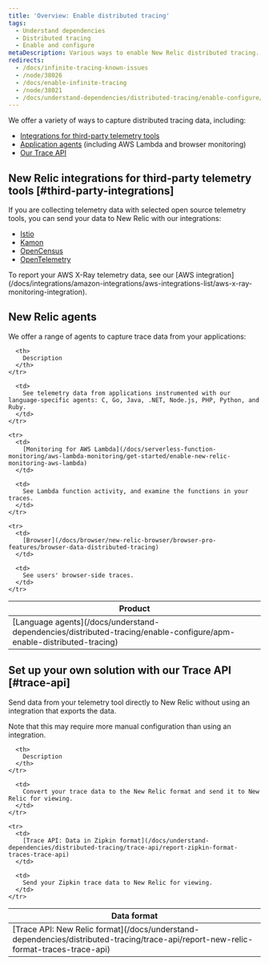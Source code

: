 ```yaml
---
title: 'Overview: Enable distributed tracing'
tags:
  - Understand dependencies
  - Distributed tracing
  - Enable and configure
metaDescription: Various ways to enable New Relic distributed tracing.
redirects:
  - /docs/infinite-tracing-known-issues
  - /node/38026
  - /docs/enable-infinite-tracing
  - /node/38021
  - /docs/understand-dependencies/distributed-tracing/enable-configure/overview-enable-distributed-tracing
---
```


We offer a variety of ways to capture distributed tracing data, including:

* [Integrations for third-party telemetry tools](#third-party-integrations)
* [Application agents](#new-relic-agents) (including AWS Lambda and browser monitoring)
* [Our Trace API](#trace-api)

## New Relic integrations for third-party telemetry tools [#third-party-integrations]

If you are collecting telemetry data with selected open source telemetry tools, you can send your data to New Relic with our integrations:

* [Istio](/docs/integrations/open-source-telemetry-integrations/open-source-telemetry-integration-list/new-relics-istio-integration)
* [Kamon](/docs/integrations/open-source-telemetry-integrations/open-source-telemetry-integration-list/kamon-reporter)
* [OpenCensus](/docs/integrations/open-source-telemetry-integrations/open-source-telemetry-integration-list/new-relics-opencensus-integration)
* [OpenTelemetry](/docs/integrations/open-source-telemetry-integrations/opentelemetry/opentelemetry-exporter)

<Callout variant="tip">
  To report your AWS X-Ray telemetry data, see our [AWS integration](/docs/integrations/amazon-integrations/aws-integrations-list/aws-x-ray-monitoring-integration).
</Callout>

## New Relic agents

We offer a range of agents to capture trace data from your applications:

<table>
  <thead>
    <tr>
      <th style={{ width: "250px" }}>
        Product
      </th>

      <th>
        Description
      </th>
    </tr>
  </thead>

  <tbody>
    <tr>
      <td>
        [Language agents](/docs/understand-dependencies/distributed-tracing/enable-configure/apm-enable-distributed-tracing)
      </td>

      <td>
        See telemetry data from applications instrumented with our language-specific agents: C, Go, Java, .NET, Node.js, PHP, Python, and Ruby.
      </td>
    </tr>

    <tr>
      <td>
        [Monitoring for AWS Lambda](/docs/serverless-function-monitoring/aws-lambda-monitoring/get-started/enable-new-relic-monitoring-aws-lambda)
      </td>

      <td>
        See Lambda function activity, and examine the functions in your traces.
      </td>
    </tr>

    <tr>
      <td>
        [Browser](/docs/browser/new-relic-browser/browser-pro-features/browser-data-distributed-tracing)
      </td>

      <td>
        See users' browser-side traces.
      </td>
    </tr>
  </tbody>
</table>

## Set up your own solution with our Trace API [#trace-api]

Send data from your telemetry tool directly to New Relic without using an integration that exports the data.

<Callout variant="tip">
  Note that this may require more manual configuration than using an integration.
</Callout>

<table>
  <thead>
    <tr>
      <th>
        Data format
      </th>

      <th>
        Description
      </th>
    </tr>
  </thead>

  <tbody>
    <tr>
      <td>
        [Trace API: New Relic format](/docs/understand-dependencies/distributed-tracing/trace-api/report-new-relic-format-traces-trace-api)
      </td>

      <td>
        Convert your trace data to the New Relic format and send it to New Relic for viewing.
      </td>
    </tr>

    <tr>
      <td>
        [Trace API: Data in Zipkin format](/docs/understand-dependencies/distributed-tracing/trace-api/report-zipkin-format-traces-trace-api)
      </td>

      <td>
        Send your Zipkin trace data to New Relic for viewing.
      </td>
    </tr>
  </tbody>
</table>
